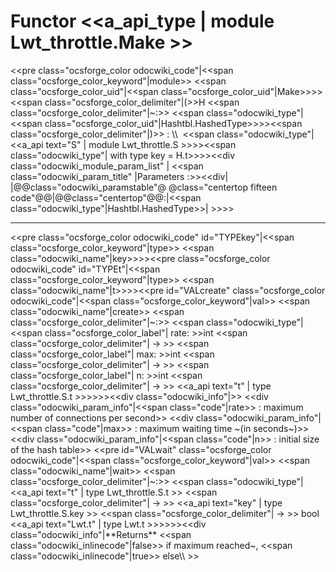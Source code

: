 =Functor <<a_api_type | module Lwt_throttle.Make >> =
<<pre class="ocsforge_color odocwiki_code"|<<span class="ocsforge_color_keyword"|module>> <<span class="ocsforge_color_uid"|<<span class="ocsforge_color_uid"|Make>>>> <<span class="ocsforge_color_delimiter"|(>>H <<span class="ocsforge_color_delimiter"|~:>> <<span class="odocwiki_type"|<<span class="ocsforge_color_uid"|Hashtbl.HashedType>>>><<span class="ocsforge_color_delimiter"|)>> : \\  <<span class="odocwiki_type"|<<a_api text="S" | module Lwt_throttle.S >>>><<span class="odocwiki_type"|  with type key = H.t>>>><<div class="odocwiki_module_param_list" | <<span class="odocwiki_param_title" |Parameters :>><<div|
|@@class="odocwiki_paramstable"@ @class="centertop fifteen code"@@{{{H}}}|@@class="centertop"@@:|<<span class="odocwiki_type"|Hashtbl.HashedType>>|
>>>>

----
<<pre class="ocsforge_color odocwiki_code" id="TYPEkey"|<<span class="ocsforge_color_keyword"|type>> <<span class="odocwiki_name"|key>>>><<pre class="ocsforge_color odocwiki_code" id="TYPEt"|<<span class="ocsforge_color_keyword"|type>> <<span class="odocwiki_name"|t>>>><<pre id="VALcreate" class="ocsforge_color odocwiki_code"|<<span class="ocsforge_color_keyword"|val>> <<span class="odocwiki_name"|create>> <<span class="ocsforge_color_delimiter"|~:>> <<span class="odocwiki_type"|<<span class="ocsforge_color_label"| rate: >>int <<span class="ocsforge_color_delimiter"| -> >> <<span class="ocsforge_color_label"| max: >>int <<span class="ocsforge_color_delimiter"| -> >> <<span class="ocsforge_color_label"| n: >>int <<span class="ocsforge_color_delimiter"| -> >> <<a_api text="t" | type Lwt_throttle.S.t >>>>>><<div class="odocwiki_info"|>>
<<div class="odocwiki_param_info"|<<span class="code"|rate>> : maximum number of connections per second>>
<<div class="odocwiki_param_info"|<<span class="code"|max>> : maximum waiting time ~(in seconds~)>>
<<div class="odocwiki_param_info"|<<span class="code"|n>> : initial size of the hash table>>
<<pre id="VALwait" class="ocsforge_color odocwiki_code"|<<span class="ocsforge_color_keyword"|val>> <<span class="odocwiki_name"|wait>> <<span class="ocsforge_color_delimiter"|~:>> <<span class="odocwiki_type"|<<a_api text="t" | type Lwt_throttle.S.t >> <<span class="ocsforge_color_delimiter"| -> >> <<a_api text="key" | type Lwt_throttle.S.key >> <<span class="ocsforge_color_delimiter"| -> >> bool <<a_api text="Lwt.t" | type Lwt.t >>>>>><<div class="odocwiki_info"|**Returns** <<span class="odocwiki_inlinecode"|false>> if maximum reached~, <<span class="odocwiki_inlinecode"|true>> else\\
>>
